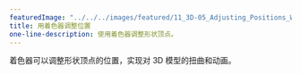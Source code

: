 ---
featuredImage: "../../../images/featured/11_3D-05_Adjusting_Positions_With_A_Shader-thumbnail.png"
title: 用着色器调整位置
one-line-description: 使用着色器调整形状顶点。
---

着色器可以调整形状顶点的位置，实现对 3D 模型的扭曲和动画。